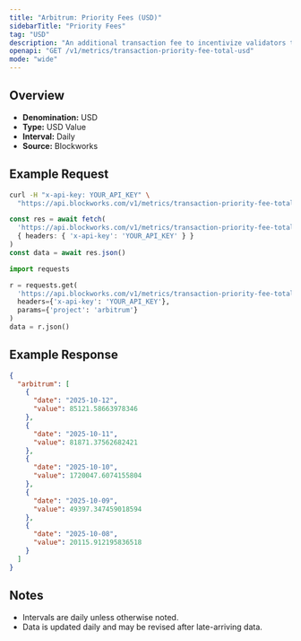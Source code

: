 ```yaml
---
title: "Arbitrum: Priority Fees (USD)"
sidebarTitle: "Priority Fees"
tag: "USD"
description: "An additional transaction fee to incentivize validators to prioritize and execute transactions."
openapi: "GET /v1/metrics/transaction-priority-fee-total-usd"
mode: "wide"
---
```


## Overview

- **Denomination:** USD
- **Type:** USD Value
- **Interval:** Daily
- **Source:** Blockworks

## Example Request

<CodeGroup>

```bash cURL
curl -H "x-api-key: YOUR_API_KEY" \
  "https://api.blockworks.com/v1/metrics/transaction-priority-fee-total-usd?project=arbitrum"
```

```typescript TypeScript
const res = await fetch(
  'https://api.blockworks.com/v1/metrics/transaction-priority-fee-total-usd?project=arbitrum',
  { headers: { 'x-api-key': 'YOUR_API_KEY' } }
)
const data = await res.json()
```

```python Python
import requests

r = requests.get(
  'https://api.blockworks.com/v1/metrics/transaction-priority-fee-total-usd',
  headers={'x-api-key': 'YOUR_API_KEY'},
  params={'project': 'arbitrum'}
)
data = r.json()
```

</CodeGroup>

## Example Response

```json
{
  "arbitrum": [
    {
      "date": "2025-10-12",
      "value": 85121.58663978346
    },
    {
      "date": "2025-10-11",
      "value": 81871.37562682421
    },
    {
      "date": "2025-10-10",
      "value": 1720047.6074155804
    },
    {
      "date": "2025-10-09",
      "value": 49397.347459018594
    },
    {
      "date": "2025-10-08",
      "value": 20115.912195836518
    }
  ]
}
```

## Notes
- Intervals are daily unless otherwise noted.
- Data is updated daily and may be revised after late-arriving data.